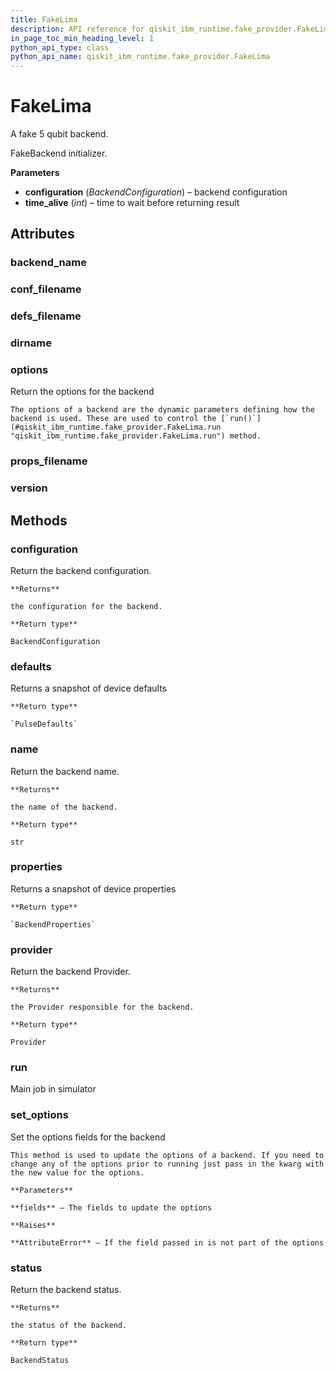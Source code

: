 ```yaml
---
title: FakeLima
description: API reference for qiskit_ibm_runtime.fake_provider.FakeLima
in_page_toc_min_heading_level: 1
python_api_type: class
python_api_name: qiskit_ibm_runtime.fake_provider.FakeLima
---
```


# FakeLima

<Class id="qiskit_ibm_runtime.fake_provider.FakeLima" github="https://github.com/qiskit/qiskit-ibm-runtime/tree/stable/0.18/qiskit_ibm_runtime/fake_provider/backends/lima/fake_lima.py" signature="FakeLima">
  A fake 5 qubit backend.

  FakeBackend initializer.

  **Parameters**

  *   **configuration** (*BackendConfiguration*) – backend configuration
  *   **time\_alive** (*int*) – time to wait before returning result

  ## Attributes

  ### backend\_name

  <Attribute id="qiskit_ibm_runtime.fake_provider.FakeLima.backend_name" name="backend_name" attributeValue="= 'fake_lima'" />

  ### conf\_filename

  <Attribute id="qiskit_ibm_runtime.fake_provider.FakeLima.conf_filename" name="conf_filename" attributeValue="= 'conf_lima.json'" />

  ### defs\_filename

  <Attribute id="qiskit_ibm_runtime.fake_provider.FakeLima.defs_filename" name="defs_filename" attributeValue="= 'defs_lima.json'" />

  ### dirname

  <Attribute id="qiskit_ibm_runtime.fake_provider.FakeLima.dirname" name="dirname" attributeValue="= '/home/runner/work/qiskit-ibm-runtime/qiskit-ibm-runtime/qiskit_ibm_runtime/fake_provider/backends/lima'" />

  ### options

  <Attribute id="qiskit_ibm_runtime.fake_provider.FakeLima.options" name="options">
    Return the options for the backend

    The options of a backend are the dynamic parameters defining how the backend is used. These are used to control the [`run()`](#qiskit_ibm_runtime.fake_provider.FakeLima.run "qiskit_ibm_runtime.fake_provider.FakeLima.run") method.
  </Attribute>

  ### props\_filename

  <Attribute id="qiskit_ibm_runtime.fake_provider.FakeLima.props_filename" name="props_filename" attributeValue="= 'props_lima.json'" />

  ### version

  <Attribute id="qiskit_ibm_runtime.fake_provider.FakeLima.version" name="version" attributeValue="= 1" />

  ## Methods

  ### configuration

  <Function id="qiskit_ibm_runtime.fake_provider.FakeLima.configuration" name="configuration" signature="configuration()">
    Return the backend configuration.

    **Returns**

    the configuration for the backend.

    **Return type**

    BackendConfiguration
  </Function>

  ### defaults

  <Function id="qiskit_ibm_runtime.fake_provider.FakeLima.defaults" name="defaults" signature="defaults()">
    Returns a snapshot of device defaults

    **Return type**

    `PulseDefaults`
  </Function>

  ### name

  <Function id="qiskit_ibm_runtime.fake_provider.FakeLima.name" name="name" signature="name()">
    Return the backend name.

    **Returns**

    the name of the backend.

    **Return type**

    str
  </Function>

  ### properties

  <Function id="qiskit_ibm_runtime.fake_provider.FakeLima.properties" name="properties" signature="properties()">
    Returns a snapshot of device properties

    **Return type**

    `BackendProperties`
  </Function>

  ### provider

  <Function id="qiskit_ibm_runtime.fake_provider.FakeLima.provider" name="provider" signature="provider()">
    Return the backend Provider.

    **Returns**

    the Provider responsible for the backend.

    **Return type**

    Provider
  </Function>

  ### run

  <Function id="qiskit_ibm_runtime.fake_provider.FakeLima.run" name="run" signature="run(run_input, **kwargs)">
    Main job in simulator
  </Function>

  ### set\_options

  <Function id="qiskit_ibm_runtime.fake_provider.FakeLima.set_options" name="set_options" signature="set_options(**fields)">
    Set the options fields for the backend

    This method is used to update the options of a backend. If you need to change any of the options prior to running just pass in the kwarg with the new value for the options.

    **Parameters**

    **fields** – The fields to update the options

    **Raises**

    **AttributeError** – If the field passed in is not part of the options
  </Function>

  ### status

  <Function id="qiskit_ibm_runtime.fake_provider.FakeLima.status" name="status" signature="status()">
    Return the backend status.

    **Returns**

    the status of the backend.

    **Return type**

    BackendStatus
  </Function>
</Class>

